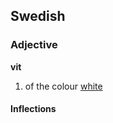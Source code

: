 ==Swedish==
===Adjective===
'''vit'''
#of the colour [[white]]

====Inflections====
{{sv-adj|vit|vitt|vite|vita|vitare|vitaste|vitaste|vitast}}